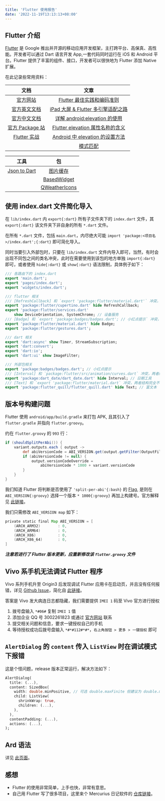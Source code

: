 ```yaml
---
title: 'Flutter 使用报告'
date: '2022-11-19T13:13:13+08:00'
---
```


## Flutter 介绍

[Flutter](https://flutter.dev) 是 Google 推出并开源的移动应用开发框架，主打跨平台、高保真、高性能。开发者可以通过 Dart 语言开发 App,一套代码同时运行在 iOS 和 Android 平台。Flutter 提供了丰富的组件、接口，开发者可以很快地为 Flutter 添加 Native 扩展。

在此记录些常用资料：

|                      文档                      |                                                 文章                                                  |
| :--------------------------------------------: | :---------------------------------------------------------------------------------------------------: |
|        [官方网站](https://flutter.dev)         | [Flutter 最佳实践和编码准则](https://ducafecat.com/blog/flutter-best-practices-and-coding-guidelines) |
|    [官方英文文档](https://docs.flutter.dev)    |             [iPad 大屏 & Flutter 多引擎适配之路](https://zhuanlan.zhihu.com/p/589939547)              |
|    [官方中文文档](https://flutter.cn/docs)     |              [详解 android:elevation 的使用](https://www.python100.com/html/91048.html)               |
|       [官方 Package 站](https://pub.dev)       |       [Flutter elevation 属性名称的含义](https://blog.csdn.net/gaoyp/article/details/123126394)       |
| [Flutter 实战](https://book.flutterchina.club) |               [Android 中 elevation 的设置方法](https://www.jianshu.com/p/09959db18a4b)               |
|                                                |                        [模式匹配](https://juejin.cn/post/7304930607133655059)                         |

|                   工具                    |                             包                              |
| :---------------------------------------: | :---------------------------------------------------------: |
| [Json to Dart](https://jsond.bytex.space) |  [图片缓存](https://pub.dev/packages/cached_network_image)  |
|                                           | [BasedWidget](https://github.com/Cierra-Runis/based_widget) |
|                                           |  [QWeatherIcons](https://pub.dev/packages/qweather_icons)   |

## 使用 index.dart 文件简化导入

在 `lib/index.dart` 内 `export{:dart}` 所有子文件夹下的 `index.dart` 文件，其 `export{:dart}` 该文件夹下非自身的所有 `*.dart` 文件。

在所有 `*.dart` 文件，包括 `main.dart`，内尽绝大可能 `import 'package:<项目名>/index.dart';{:dart}` 即可简化导入。

同时当要引入外部包时，只要在 `lib/index.dart` 文件内导入即可，当然，有时会出现不同包之间的类名冲突，此时在需要使用到该包的地方单独 `import{:dart}` 即可，或者使用 `hide{:dart}` 或 `show{:dart}` 语法限制，具体例子如下：

```dart
/// 各路由下的 index.dart
export 'main.dart';
export 'pages/index.dart';
export 'widgets/index.dart';

/// flutter 相关
/// [RefreshCallback] 和 `export 'package:flutter/material.dart'` 冲突，两者近似
export 'package:flutter/cupertino.dart' hide RefreshCallback;
export 'package:flutter/services.dart'
    show DeviceOrientation, SystemChrome; // 设备服务
/// [Badge] 和 `export 'package:badges/badges.dart'; // 小红点提示` 冲突，我想用外部包
export 'package:flutter/material.dart' hide Badge;
export 'package:flutter/gestures.dart';

/// dart 相关
export 'dart:async' show Timer, StreamSubscription;
export 'dart:convert';
export 'dart:io';
export 'dart:ui' show ImageFilter;

/// 外部包相关
export 'package:badges/badges.dart'; // 小红点提示
/// [Interval] 和 `package:flutter/src/animation/curves.dart` 冲突，两者结构完全不同，但外部包里的这个用不到
export 'package:dart_date/dart_date.dart' hide Interval; // 日期工具
/// [Text] 和 `export 'package:flutter/material.dart` 冲突，两者结构完全不同，但外部包里的这个用不到
export 'package:flutter_quill/flutter_quill.dart' hide Text; // 富文本
```

## 版本号构建问题

Flutter 使用 `android/app/build.gradle` 来打包 APK, 且其引入了 `flutter.gradle` 并指向 `flutter.groovy`。

约在 `flutter.groovy` 的 `993` 行：

```groovy
if (shouldSplitPerAbi()) {
    variant.outputs.each { output ->
        def abiVersionCode = ABI_VERSION.get(output.getFilter(OutputFile.ABI))
        if (abiVersionCode != null) {
            output.versionCodeOverride =
                abiVersionCode * 1000 + variant.versionCode
        }
    }
}
```

我们知道 Flutter 将判断是否使用了 `'split-per-abi'{:bash}` 的 [Flag](https://oclif.io/blog/2019/02/20/cli-flags-explained), 是则在 `ABI_VERSION{:groovy}` 选择一个版本 `* 1000{:groovy}` 再加上构建号。官方解释见 [此链接](https://developer.android.com/studio/build/configure-apk-splits)。

我们只需修改 `ABI_VERSION map` 如下：

```groovy
private static final Map ABI_VERSION = [
    (ARCH_ARM32)        : 0,
    (ARCH_ARM64)        : 0,
    (ARCH_X86)          : 0,
    (ARCH_X86_64)       : 0,
]
```

**_注意若进行了 Flutter 版本更新，应重新修改该 `flutter.groovy` 文件_**

## Vivo 系手机无法调试 Flutter 程序

Vivo 系列手机升至 Origin3 后发现调试 Flutter 应用卡在启动页，并且没有任何报错，详见 [Github Issue](https://github.com/flutter/flutter/issues/117019)，简化自 [此链接](https://blog.csdn.net/qq910689331/article/details/128790897)。

答案是 Vivo 发大病连日志都隐藏，我们需要提供 `IMEI 1` 码至 Vivo 官方进行授权

1. 拨号盘输入 `*#06#` 复制 `IMEI 1` 值
2. 添加企业 QQ 号 3002261823 或通过 [官方网站](https://dev.vivo.com.cn/connectus/customerService) 联系
3. 提交相关问题和信息，要求一键授权自己的手机
4. 等待授权成功后拨号盘输入 `*#*#112#*#*`，`右上角按钮 > 更多 > 一键授权` 即可

## `AlertDialog` 的 `content` 传入 `ListView` 时在调试模式下报错

这是个怪问题，release 版本正常运行，解决方法如下：

```dart
AlertDialog(
  title: (...),
  content: SizedBox(
    width: double.minPositive, // 可选 double.maxFinite 但建议为 double.minPositive,
    child: ListView(
      shrinkWrap: true,
      children: (...),
    ),
  ),
  contentPadding: (...),
  actions: (...),
);
```

## Ard 语法

详见 [此页面](https://my.oschina.net/lemos/blog/5559979)。

## 感想

- Flutter 的使用非常简单，上手也快，非常有意思。
- 自己用 Flutter 写了很多项目，这里来个 Mercurius 日记软件的 [仓库链接](https://github.com/Cierra-Runis/mercurius)。
